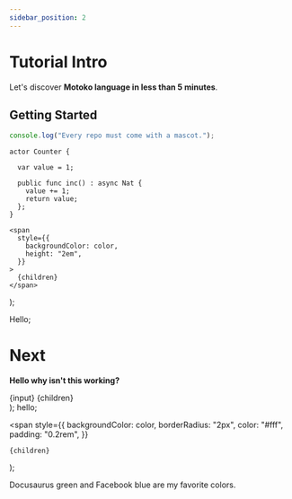 ```yaml
---
sidebar_position: 2
---
```


# Tutorial Intro

Let's discover **Motoko language in less than 5 minutes**.

## Getting Started

```js
console.log("Every repo must come with a mascot.");
```

```motoko
actor Counter {

  var value = 1;

  public func inc() : async Nat {
    value += 1;
    return value;
  };
}
```


    <span
      style={{
        backgroundColor: color,
        height: "2em",
      }}
    >
      {children}
    </span>

);

<RunInput color="green">Hello</RunInput>;

# Next

**Hello why isn't this working?**

  <div>
    {input} {children}
  </div>
);
<RunButton input="Motoko">hello</RunButton>;

  <span
    style={{
      backgroundColor: color,
      borderRadius: "2px",
      color: "#fff",
      padding: "0.2rem",
    }}
  >
    {children}
  </span>
);

<Highlight color="#25c2a0">Docusaurus green</Highlight> and <Highlight color="#1877F2">
  Facebook blue
</Highlight> are my favorite colors.
